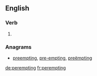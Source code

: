 ==English==

===Verb===
{{head|en}}

# {{present participle of|perempt|lang=en}}

===Anagrams===
* [[preempting#English|preempting]], [[pre-empting#English|pre-empting]], [[preëmpting#English|preëmpting]]

[[de:perempting]]
[[fr:perempting]]